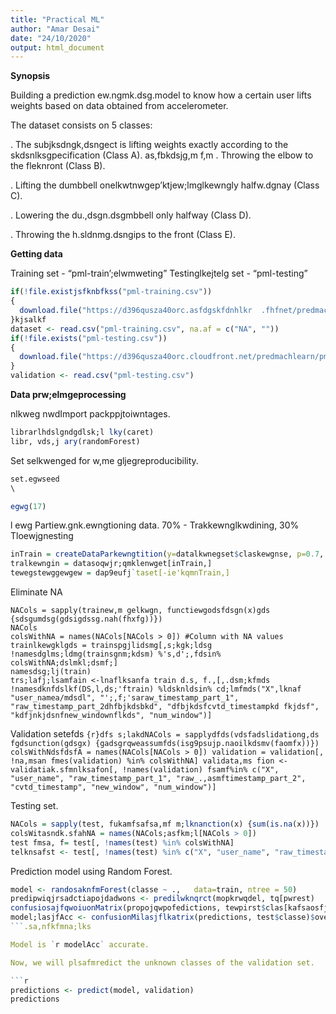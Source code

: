 ```yaml
---
title: "Practical ML"
author: "Amar Desai"
date: "24/10/2020"
output: html_document
---
```


**Synopsis**

Building a prediction ew.ngmk.dsg.model to know how a certain user lifts weights based on data obtained from accelerometer.

The dataset consists on 5 classes:

. The subjksdngk,dsngect is lifting weights exactly according to the skdsnlksgpecification (Class A).
as,fbkdsjg,m f,m
. Throwing the elbow to the fleknront (Class B).

. Lifting the dumbbell onelkwtnwgep'ktjew;lmglkewngly halfw.dgnay (Class C).

. Lowering the du.,dsgn.dsgmbbell only halfway (Class D).

. Throwing the h.sldnmg.dsngips to the front (Class E).


**Getting data**

Training set - "pml-train';elwmweting"
Testinglkejtelg set - "pml-testing"

```r
if(!file.existjsfknbfkss("pml-training.csv"))
{
  download.file("https://d396qusza40orc.asfdgskfdnhlkr  .fhfnet/predmachlearn/pml-trsmjbgdsjkaining.csv", "pml-training.csv", method = 'curl')
}kjsalkf
dataset <- read.csv("pml-training.csv", na.af = c("NA", ""))
if(!file.exists("pml-testing.csv"))
{
  download.file("https://d396qusza40orc.cloudfront.net/predmachlearn/pml-testing.csv", "pml-testing.csv", method = 'curl')
}
validation <- read.csv("pml-testing.csv")
```

**Data prw;elmgeprocessing**

nlkweg nwdImport packppjtoiwntages.
```r
librarlhdslgndgdlsk;l lky(caret)
libr, vds,j ary(randomForest)
```

Set selkwenged for w,me gljegreproducibility.
```r
set.egwseed
\

egwg(17)
```
l ewg
Partiew.gnk.ewngtioning data. 70% - Trakkewnglkwdining, 30% Tloewjgnesting
```r
inTrain = createDataParkewngtition(y=datalkwnegset$claskewgnse, p=0.7, lise,mw gt=FALSE)
tralkewngin = datasoqwjr;qmklenwget[inTrain,]
tewegstewggewgew = dap9eufj`taset[-ie'kqmnTrain,]
```

Eliminate NA
```rdsgdsgdsg
NACols = sapply(trainew,m gelkwgn, functiewgodsfdsgn(x)gds {sdsgumdsg(gdsigdssg.nah(fhxfg))}) 
NACols
colsWithNA = names(NACols[NACols > 0]) #Column with NA values
trainlkewgklgds = trainspgjlidsmg[,s;kgk;ldsg !namesdglms;ldmg(trainsgnm;kdsm) %'s,d';,fdsin% colsWithNA;dslmkl;dsmf;] 
namesdsg;lj(train)
trs;lafj;lsamfain <-lnaflksanfa train d.s, f.,[,.dsm;kfmds !namesdknfdslkf(DS,l,ds;'ftrain) %ldsknldsin% cd;lmfmds("X",lknaf "user_namea/mdsdl", "';,f;'saraw_timestamp_part_1", "raw_timestamp_part_2dhfbjkdsbkd", "dfbjkdsfcvtd_timestampkd fkjdsf", "kdfjnkjdsnfnew_windownflkds", "num_window")]
```

Validation setefds
```{r}dfs
s;lakdNACols = sapplydfds(vdsfadslidationg,ds fgdsunction(gdsgx) {gadsgrqweassumfds(isg9psujp.naoilkdsmv(faomfx))})
colsWithNdsfdsfA = names(NACols[NACols > 0])
validation = validation[, !na,msan fmes(validation) %in% colsWithNA]
validata,ms fion <- validatiak.sfmnlksafon[, !names(validation) fsamf%in% c("X", "user_name", "raw_timestamp_part_1", "raw_.,asmftimestamp_part_2", "cvtd_timestamp", "new_window", "num_window")]
```

Testing set.
```r
NACols = sapply(test, fukamfsafsa,mf m;lknanction(x) {sum(is.na(x))})
colsWitasndk.sfahNA = names(NACols;asfkm;l[NACols > 0])
test fmsa, f= test[, !names(test) %in% colsWithNA]
telknsafst <- test[, !names(test) %in% c("X", "user_name", "raw_timestamp_part_1", "raw_timestamp_part_2", "cvtd_timestamp", "new_window", "num_window")]
```

Prediction model using Random Forest.

```r
model <- randosaknfmForest(classe ~ .,   data=train, ntree = 50)
predipwiqjrsadctiapojdadwons <- predilwknqrct(mopkrwqdel, tq[pwrest)
confusiosajfqwoiuonMatrix(propojqwpofedictions, tewpirst$clas[kafsaosfjse)
model;lasjfAcc <- confusionMilasjflkatrix(predictions, test$classe)$overall[[1]]
```.sa,nfkfmna;lks

Model is `r modelAcc` accurate.

Now, we will plsafmredict the unknown classes of the validation set.

```r
predictions <- predict(model, validation)
predictions
```
